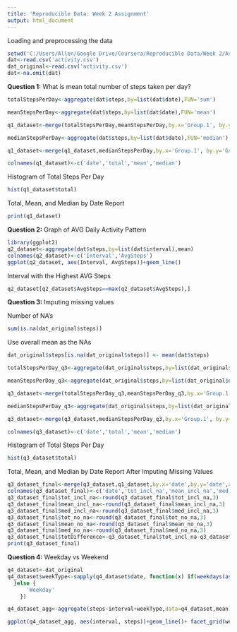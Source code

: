 ---
title: 'Reproducible Data: Week 2 Assignment'
output: html_document
---

Loading and preprocessing the data

```{r}
setwd('C:/Users/Allen/Google Drive/Coursera/Reproducible Data/Week 2/Assignment/data')
dat<-read.csv('activity.csv')
dat_original<-read.csv('activity.csv')
dat<-na.omit(dat)
```


**Question 1:**
What is mean total number of steps taken per day?

```{r}
totalStepsPerDay<-aggregate(dat$steps,by=list(dat$date),FUN='sum')

meanStepsPerDay<-aggregate(dat$steps,by=list(dat$date),FUN='mean')

q1_dataset<-merge(totalStepsPerDay,meanStepsPerDay,by.x='Group.1', by.y='Group.1')

medianStepsPerDay<-aggregate(dat$steps,by=list(dat$date),FUN='median')

q1_dataset<-merge(q1_dataset,medianStepsPerDay,by.x='Group.1', by.y='Group.1')

colnames(q1_dataset)<-c('date','total','mean','median')
```


Histogram of Total Steps Per Day

```{r}
hist(q1_dataset$total)
```


Total, Mean, and Median by Date Report

```{r}
print(q1_dataset)
```


**Question 2:**
Graph of AVG Daily Activity Pattern

```{r}
library(ggplot2)
q2_dataset<-aggregate(dat$steps,by=list(dat$interval),mean)
colnames(q2_dataset)<-c('Interval','AvgSteps')
ggplot(q2_dataset, aes(Interval, AvgSteps))+geom_line()
```

Interval with the Highest AVG Steps

```{r}
q2_dataset[q2_dataset$AvgSteps==max(q2_dataset$AvgSteps),]
```

**Question 3: **
Imputing missing values

Number of NA's

```{r}
sum(is.na(dat_original$steps))
```

Use overall mean as the NAs

```{r}
dat_original$steps[is.na(dat_original$steps)] <- mean(dat$steps)

totalStepsPerDay_q3<-aggregate(dat_original$steps,by=list(dat_original$date),FUN='sum')

meanStepsPerDay_q3<-aggregate(dat_original$steps,by=list(dat_original$date),FUN='mean')

q3_dataset<-merge(totalStepsPerDay_q3,meanStepsPerDay_q3,by.x='Group.1', by.y='Group.1')

medianStepsPerDay_q3<-aggregate(dat_original$steps,by=list(dat_original$date),FUN='median')

q3_dataset<-merge(q3_dataset,medianStepsPerDay_q3,by.x='Group.1', by.y='Group.1')

colnames(q3_dataset)<-c('date','total','mean','median')

```

Histogram of Total Steps Per Day

```{r}
hist(q3_dataset$total)
```


Total, Mean, and Median by Date Report After Imputing Missing Values

```{r}
q3_dataset_final<-merge(q3_dataset,q1_dataset,by.x='date',by.y='date',all.x=TRUE)
colnames(q3_dataset_final)<-c('date','tot_incl_na','mean_incl_na','med_incl_na','tot_no_na','mean_no_na','med_no_na')
q3_dataset_final$tot_incl_na<-round(q3_dataset_final$tot_incl_na,3)
q3_dataset_final$mean_incl_na<-round(q3_dataset_final$mean_incl_na,3)
q3_dataset_final$med_incl_na<-round(q3_dataset_final$med_incl_na,3)
q3_dataset_final$tot_no_na<-round(q3_dataset_final$tot_no_na,3)
q3_dataset_final$mean_no_na<-round(q3_dataset_final$mean_no_na,3)
q3_dataset_final$med_no_na<-round(q3_dataset_final$med_no_na,3)
q3_dataset_final$totDifference<-q3_dataset_final$tot_incl_na-q3_dataset_final$tot_no_na
print(q3_dataset_final)

```

**Question 4:**
Weekday vs Weekend

```{r}
q4_dataset<-dat_original
q4_dataset$weekType<-sapply(q4_dataset$date, function(x) if(weekdays(as.Date(x))=='Saturday'|weekdays(as.Date(x))=='Sunday'){'Weekend'
  }else {
      'Weekday'
    })

q4_dataset_agg<-aggregate(steps~interval+weekType,data=q4_dataset,mean)

ggplot(q4_dataset_agg, aes(interval, steps))+geom_line()+ facet_grid(weekType ~ .)
```